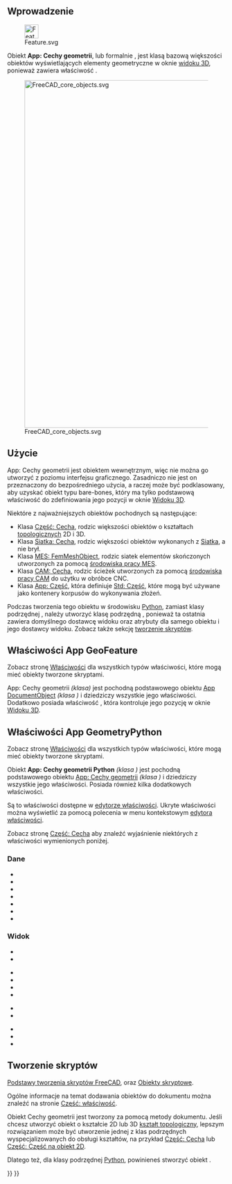 <languages/>
{{TOCright}}

<span id="Introduction"></span>
==Wprowadzenie==

[[File:Feature.svg|32px]]

Obiekt '''App: Cechy geometrii''', lub formalnie {{incode|App::GeoFeature}}, jest klasą bazową większości obiektów wyświetlających elementy geometryczne w oknie [[3D_view/pl|widoku 3D]], ponieważ zawiera właściwość {{PropertyData|Umiejscowienie}}.

[[File:FreeCAD_core_objects.svg|800px]]

{{Caption|Uproszczony diagram zależności pomiędzy podstawowymi obiektami w programie FreeCAD.}}

<span id="Usage"></span>
==Użycie==

App: Cechy geometrii jest obiektem wewnętrznym, więc nie można go utworzyć z poziomu interfejsu graficznego. Zasadniczo nie jest on przeznaczony do bezpośredniego użycia, a raczej może być podklasowany, aby uzyskać obiekt typu bare-bones, który ma tylko podstawową właściwość {{PropertyData|Umiejscowienie}} do zdefiniowania jego pozycji w oknie [[3D_view/pl|Widoku 3D]].

<div class="mw-translate-fuzzy">
Niektóre z najważniejszych obiektów pochodnych są następujące:
* Klasa [[Part_Feature/pl|Część: Cecha]], rodzic większości obiektów o kształtach [[Part_TopoShape/pl|topologicznych]] 2D i 3D.
* Klasa [[Mesh_Feature/pl|Siatka: Cecha]], rodzic większości obiektów wykonanych z [[Mesh_MeshObject/pl|Siatka]], a nie brył.
* Klasa [[FEM_Mesh/pl|MES: FemMeshObject]], rodzic siatek elementów skończonych utworzonych za pomocą [[FEM_Workbench/pl|środowiska pracy MES]].
* Klasa [[CAM_Feature/pl|CAM: Cecha]], rodzic ścieżek utworzonych za pomocą [[CAM_Workbench/pl|środowiska pracy CAM]] do użytku w obróbce CNC.
* Klasa [[App_Part/pl|App: Część]], która definiuje [[Std_Part/pl|Std: Część]], które mogą być używane jako kontenery korpusów do wykonywania złożeń.
</div>

Podczas tworzenia tego obiektu w środowisku [[Python/pl|Python]], zamiast klasy podrzędnej {{incode|App::GeoFeature}}, należy utworzyć klasę podrzędną {{incode|App::GeometryPython}}, ponieważ ta ostatnia zawiera domyślnego dostawcę widoku oraz atrybuty {{incode|Proxy}} dla samego obiektu i jego dostawcy widoku. Zobacz także sekcję [[App_GeoFeature/pl#Tworzenie_skryptów|tworzenie skryptów]].

<span id="Properties_App_GeoFeature"></span>
==Właściwości App GeoFeature==

Zobacz stronę [[Property/pl|Właściwości]] dla wszystkich typów właściwości, które mogą mieć obiekty tworzone skryptami.

App: Cechy geometrii ''(klasa{{incode|App::GeoFeature}})'' jest pochodną podstawowego obiektu [[App_DocumentObject/pl|App DocumentObject]] ''(klasa {{incode|App::DocumentObject}})'' i dziedziczy wszystkie jego właściwości. Dodatkowo posiada właściwość {{PropertyData|Umiejscowienie}}, która kontroluje jego pozycję w oknie [[3D_view/pl|Widoku 3D]].

<span id="Properties_App_GeometryPython"></span>
==Właściwości App GeometryPython==

Zobacz stronę [[Property/pl|Właściwości]] dla wszystkich typów właściwości, które mogą mieć obiekty tworzone skryptami.

Obiekt '''App: Cechy geometrii Python''' ''(klasa {{incode|App::GeometryPython}})'' jest pochodną podstawowego obiektu [[App_GeoFeature/pl|App: Cechy geometrii]] ''(klasa {{incode|App::GeoFeature}})'' i dziedziczy wszystkie jego właściwości. Posiada również kilka dodatkowych właściwości.

Są to właściwości dostępne w [[Property_editor/pl|edytorze właściwości]]. Ukryte właściwości można wyświetlić za pomocą polecenia {{MenuCommand|Pokaż ukryte}} w menu kontekstowym [[Property_editor/pl|edytora właściwości]].

Zobacz stronę [[Part_Feature/pl#Właściwości|Część: Cecha]] aby znaleźć wyjaśnienie niektórych z właściwości wymienionych poniżej.

<span id="Data"></span>
===Dane===

{{TitleProperty|Podstawa}}

* {{PropertyData|Proxy|PythonObject|Hidden}}
* {{PropertyData|Placement|Placement}}
* {{PropertyData|_ Element Map Version|String|Hidden}}
* {{PropertyData|Label|String}}
* {{PropertyData|Label2|String|Hidden}}
* {{PropertyData|Expression Engine|ExpressionEngine|Hidden}}
* {{PropertyData|Visibility|Bool|Hidden}}

<span id="View"></span>
===Widok===

{{TitleProperty|Podstawa}}

* {{PropertyView|Proxy|PythonObject|Hidden}}
* {{PropertyView|Transform Origin|Placement|Hidden}}

{{TitleProperty|Opcje wyświetlania}}

* {{PropertyView|Bounding Box|Bool}}
* {{PropertyView|Display Mode|Enumeration}}
* {{PropertyView|Show In Tree|Bool}}
* {{PropertyView|Visibility|Bool}}

{{TitleProperty|Styl obiektu}}

* {{PropertyView|Shape Appearance|MaterialList}}
* {{PropertyView|Transparency|Percent}}

{{TitleProperty|Selection}}

* {{PropertyView|On Top When Selected|Enumeration}}
* {{PropertyView|Selectable|Bool}}
* {{PropertyView|Selection Style|Enumeration}}

<span id="Scripting"></span>
==Tworzenie skryptów==

{{Emphasis|Zobacz również:}} [[FreeCAD_Scripting_Basics/pl|Podstawy tworzenia skryptów FreeCAD]], oraz [[Scripted_objects/pl|Obiekty skryptowe]].

Ogólne informacje na temat dodawania obiektów do dokumentu można znaleźć na stronie [[Part_Feature/pl|Część: właściwość]].

Obiekt Cechy geometrii jest tworzony za pomocą metody {{incode|addObject()}} dokumentu. Jeśli chcesz utworzyć obiekt o kształcie 2D lub 3D [[Part_TopoShape/pl|kształt topologiczny]], lepszym rozwiązaniem może być utworzenie jednej z klas podrzędnych wyspecjalizowanych do obsługi kształtów, na przykład [[Part_Feature/pl|Część: Cecha]] lub [[Part_Part2DObject/pl|Część: Część na obiekt 2D]].

{{Code|code=
import FreeCAD as App

doc = App.newDocument()
obj = App.ActiveDocument.addObject("App::GeoFeature", "Name")
obj.Label = "Custom label"
}}

Dlatego też, dla klasy podrzędnej [[Python/pl|Python]], powinieneś stworzyć obiekt {{incode|App::GeometryPython}}.

{{Code|code=
import FreeCAD as App

doc = App.newDocument()
obj = App.ActiveDocument.addObject("App::GeometryPython", "Name")
obj.Label = "Custom label"
}}


{{Document_objects_navi{{#translation:}}}}
{{Userdocnavi{{#translation:}}}}